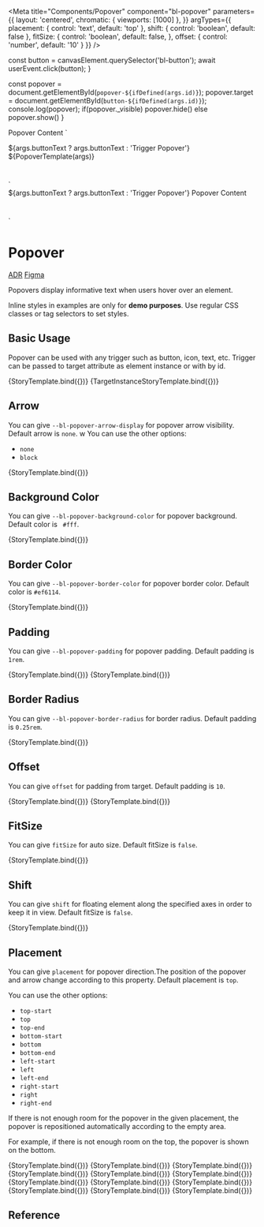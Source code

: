 
<Meta
  title="Components/Popover"
  component="bl-popover"
  parameters={{
    layout: 'centered',
    chromatic: { viewports: [1000] },
  }}
  argTypes={{
    placement: {
      control: 'text',
      default: 'top'
    },
    shift: {
      control: 'boolean',
      default: false
    },
    fitSize: {
      control: 'boolean',
      default: false,
    },
    offset: {
      control: 'number',
      default: '10'
    }
  }}
/>

  const button = canvasElement.querySelector('bl-button');
  await userEvent.click(button);
}

  const popover = document.getElementById(`popover-${ifDefined(args.id)}`);
  popover.target = document.getElementById(`button-${ifDefined(args.id)}`);
  console.log(popover);
  if(popover._visible) popover.hide()
  else popover.show()
}

  <bl-popover target="button-${ifDefined(args.id)}" id="popover-${ifDefined(args.id)}"
    placement="${ifDefined(args.placement)}"
    shift="${ifDefined(args.shift)}"
    fit-size="${ifDefined(args.fitSize)}"
    offset="${ifDefined(args.offset)}"
    style="${ifDefined(args.style)}">
    Popover Content
</bl-popover>
  `

  <div style="padding-bottom: 40px">
    <bl-button id="button-${ifDefined(args.id)}"  @bl-click="${(event) => handleClick(event,args)}" >${args.buttonText ? args.buttonText : 'Trigger Popover'}</bl-button>
    ${PopoverTemplate(args)}
</div>
`

  <div style="padding-bottom: 40px">
    <bl-button id="button-${ifDefined(args.id)}"  @bl-click="${(event) => handleClick(event,args)}" >${args.buttonText ? args.buttonText : 'Trigger Popover'}</bl-button>
    <bl-popover .target=${document.getElementById('trigggerButton')} id="popover-${ifDefined(args.id)}"
      placement="${ifDefined(args.placement)}"
      shift="${ifDefined(args.shift)}"
      fit-size="${ifDefined(args.fitSize)}"
      offset="${ifDefined(args.offset)}"
      style="${ifDefined(args.style)}">
    Popover Content
    </bl-popover>
</div>
`

# Popover

<bl-badge icon="document">[ADR](https://github.com/orgs/Trendyol/projects/4?pane=issue&itemId=14813896)</bl-badge>
<bl-badge icon="puzzle">[Figma](https://www.figma.com/file/RrcLH0mWpIUy4vwuTlDeKN/Baklava-Design-Guide?node-id=25%3A3611)</bl-badge>

Popovers display informative text when users hover over an element.

<bl-alert variant="warning" icon>Inline styles in examples are only for **demo purposes**. Use regular CSS classes or tag selectors to set styles.</bl-alert>

## Basic Usage

Popover can be used with any trigger such as button, icon, text, etc.
Trigger can be passed to target attribute as element instance or with by id.

<Canvas>
  <Story name="Show popover with id trigger"  args={{ buttonText:'Trigger by id', id:'1' }} play={popoverOpener}>
    {StoryTemplate.bind({})}
  </Story>
  <Story name="Show popover with instance trigger"  args={{ buttonText:'Trigger with instance' ,id:'2' }} play={popoverOpener}>
    {TargetInstanceStoryTemplate.bind({})}
  </Story>
</Canvas>

## Arrow
You can give `--bl-popover-arrow-display` for popover arrow visibility. Default arrow is `none`.
w
You can use the other options:

* `none`
* `block`

<Canvas>
  <Story name="Arrow"
         args={{ id:'3',
           style: '--bl-popover-arrow-display: block;--bl-popover-background-color:var(--bl-color-content-tertiary);',
            buttonText:'Popover with arrow' }}
         play={handleClick}>
    {StoryTemplate.bind({})}
  </Story>
</Canvas>


## Background Color
You can give `--bl-popover-background-color` for popover background. Default color is ` #fff`.

<Canvas>
  <Story name="Background Color"
         args={{  id:'4', style: '--bl-popover-background-color:var(--bl-color-featured-background);',
         buttonText:'Custom Background'}}
         play={popoverOpener}>
    {StoryTemplate.bind({})}
  </Story>
</Canvas>


## Border Color
You can give `--bl-popover-border-color` for popover border color. Default color is `#ef6114`.

<Canvas>
  <Story name="Border Color"
         args={{  id:'5', style: '--bl-popover-border-color:blue;', buttonText:'Border Color' }}
         play={popoverOpener}>
    {StoryTemplate.bind({})}
  </Story>
</Canvas>

## Padding
You can give `--bl-popover-padding` for popover padding. Default padding is `1rem`.

<Canvas>
  <Story name="Padding"
         args={{  id:'6', style: '--bl-popover-padding:2rem;', buttonText:'Large Padding' }}
         play={popoverOpener}>
    {StoryTemplate.bind({})}
  </Story>
  <Story name="Padding 0"
         args={{  id:'7', style: '--bl-popover-padding:0;', buttonText:'No Padding' }}
         play={popoverOpener}>
    {StoryTemplate.bind({})}
  </Story>
</Canvas>

## Border Radius
You can give `--bl-popover-border-radius` for border radius. Default padding is `0.25rem`.

<Canvas>
  <Story name="Border Radius"
         args={{  id:'8', style: '--bl-popover-border-radius:0;', buttonText:'Border Radius 0' }}
         play={popoverOpener}>
    {StoryTemplate.bind({})}
  </Story>
</Canvas>

## Offset
You can give `offset` for padding from target. Default padding is `10`.

<Canvas>
  <Story name="Default Offset"
         args={{  id:'9',placement:'right', buttonText:'Default Offset'}}
         play={popoverOpener}>
    {StoryTemplate.bind({})}
  </Story>
  <Story name="Custom Offset"
         args={{  id:'10',placement:'right', offset:'40', buttonText:'Custom Offset'}}
         play={popoverOpener}>
    {StoryTemplate.bind({})}
  </Story>
</Canvas>

## FitSize
You can give `fitSize` for auto size. Default fitSize is `false`.

<Canvas>
  <Story name="Fitsize"
         args={{  id:'11', fitSize:'true', buttonText:'Long content text for fitSize'}}
         play={popoverOpener}>
    {StoryTemplate.bind({})}
  </Story>
</Canvas>



## Shift
You can give `shift` for floating element along the specified axes in order to keep it in view. Default fitSize is `false`.

<Canvas>
  <Story name="Shift"
         args={{  id:'12', shift:'true' }}
         play={popoverOpener}>
    {StoryTemplate.bind({})}
  </Story>
</Canvas>


## Placement

You can give `placement` for popover direction.The position of the popover and arrow change according to this property.  Default placement is `top`.

You can use the other options:

* `top-start`
* `top`
* `top-end`
* `bottom-start`
* `bottom`
* `bottom-end`
* `left-start`
* `left`
* `left-end`
* `right-start`
* `right`
* `right-end`

If there is not enough room for the popover in the given placement, the popover is repositioned automatically according to the empty area.

For example, if there is not enough room on the top, the popover is shown on the bottom.

<Canvas>
  <Story name="Top-Start Placement"
    args={{ id:'13', placement: 'top-start', buttonText:'top-start' }}
    play={popoverOpener}>
    {StoryTemplate.bind({})}
  </Story>
  <Story name="Top Placement"
    args={{ id:'14', placement: 'top', buttonText:'top' }}
    play={popoverOpener}>
    {StoryTemplate.bind({})}
  </Story>
  <Story name="Top-End Placement"
    args={{ id:'15', placement: 'top-end', buttonText:'top-end' }}
    play={handleClick}>
    {StoryTemplate.bind({})}
  </Story>
  <Story name="Bottom-Start Placement"
    args={{ id:'16', placement: 'bottom-start', buttonText:'bottom-start' }}
    play={handleClick}>
    {StoryTemplate.bind({})}
  </Story>
  <Story name="Bottom Placement"
    args={{ id:'17', placement: 'bottom', buttonText:'bottom' }}
    play={handleClick}>
    {StoryTemplate.bind({})}
  </Story>
  <Story name="Bottom-End Placement"
    args={{ id:'18', placement: 'bottom-end', buttonText:'bottom-end' }}
    play={handleClick}>
    {StoryTemplate.bind({})}
  </Story>
  <Story name="Left-Start Placement"
    args={{ id:'19', placement: 'left-start', buttonText:'left-start' }}
    play={handleClick}>
    {StoryTemplate.bind({})}
  </Story>
  <Story name="Left Placement"
    args={{ id:'20', placement: 'left', buttonText:'left' }}
    play={handleClick}>
    {StoryTemplate.bind({})}
  </Story>
  <Story name="Left-End Placement"
    args={{ id:'21', placement: 'left-end', buttonText:'left-end' }}
    play={handleClick}>
    {StoryTemplate.bind({})}
  </Story>
  <Story name="Right-Start Placement"
    args={{ id:'22', placement: 'right-start', buttonText:'right-start' }}
    play={handleClick}>
    {StoryTemplate.bind({})}
  </Story>
  <Story name="Right Placement"
    args={{ id:'23', placement: 'right', buttonText:'right' }}
    play={handleClick}>
    {StoryTemplate.bind({})}
  </Story>
  <Story name="Right-End Placement"
    args={{ id:'24', placement: 'right-end', buttonText:'right-end' }}
    play={handleClick}>
    {StoryTemplate.bind({})}
  </Story>
</Canvas>

## Reference

<ArgsTable of="bl-popover" />
